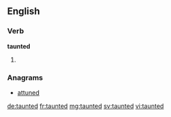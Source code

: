 ==English==

===Verb===
'''taunted'''

# {{en-past of|taunt}}

===Anagrams===
* [[attuned#English|attuned]]

[[de:taunted]]
[[fr:taunted]]
[[mg:taunted]]
[[sv:taunted]]
[[vi:taunted]]
